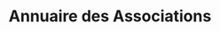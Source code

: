 ---
layout: ../../layouts/AssoSort.astro
title: "Annuaire des Associations"
typeFilter: solidarite
---